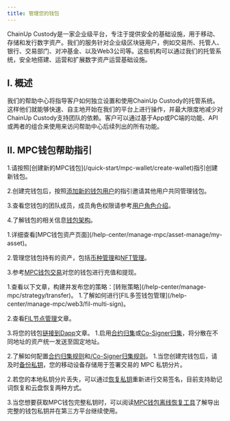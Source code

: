 ---
title: 管理您的钱包
---

 ChainUp Custody是一家企业级平台，专注于提供安全的基础设施，用于移动、存储和发行数字资产。我们的服务针对企业级区块链用户，例如交易所、托管人、银行、交易部门、对冲基金、以及Web3公司等。这些机构可以通过我们的托管系统，安全地搭建、运营和扩展数字资产运营基础设施。

## I. 概述

我们的帮助中心将指导客户如何独立设置和使用ChainUp Custody的托管系统。这样他们就能够快速、自主地开始在我们的平台上进行操作，并最大限度地减少对ChainUp Custody支持团队的依赖。客户可以通过基于App或PC端的功能、API 或两者的组合来使用来访问帮助中心后续列出的所有功能。

## II. MPC钱包帮助指引

<Accordion title="创建并设置您的钱包">
1.请按照[创建新的MPC钱包](/quick-start/mpc-wallet/create-wallet)指引创建新钱包。

2.创建完钱包后，按照[添加新的钱包用户](/help-center/manage-mpc/user-setting/add-user)的指引邀请其他用户共同管理钱包。

3.查看您钱包的团队成员，成员角色权限请参考[用户角色介绍](/help-center/manage-mpc/user-setting/user-role)。

4.了解钱包的相关信息[钱包架构](/help-center/manage-mpc/my-wallet/address-format)。

</Accordion>
<Accordion title="开展资产管理与钱包交易">
1.详细查看[MPC钱包资产页面](/help-center/manage-mpc/asset-manage/my-asset)。

2.管理您钱包持有的资产，包括[币种管理](/help-center/manage-mpc/asset-manage/coin)和[NFT管理](/help-center/manage-mpc/asset-manage/nft)。

3.参考[MPC钱包交易](/help-center/manage-mpc/transaction/transfer)对您的钱包进行充值和提现。

</Accordion>

<Accordion title="设置您的策略引擎">
1.查看以下文章，构建并发布您的策略：[转账策略](/help-center/manage-mpc/strategy/transfer)。

</Accordion>
<Accordion title="使用Web3功能">
1.了解如何进行[FIL多签钱包管理](/help-center/manage-mpc/web3/fil-multi-sign)。

2.查看[FIL节点管理](/help-center/manage-mpc/web3/fil-node)文章。

3.将您的钱包[链接到Dapp](/help-center/manage-mpc/web3/dapp)文章。
</Accordion>
<Accordion title="归集您的钱包资产">
1.启用[合约归集](/help-center/manage-mpc/consolidation/contact/about)或[Co-Signer归集](/help-center/manage-mpc/consolidation/co-signer/about)，将分散在不同地址的资产统一发送至固定地址。

2.了解如何配置[合约归集规则](/help-center/manage-mpc/consolidation/contact/rules)和[/Co-Signer归集规则](/help-center/manage-mpc/consolidation/co-signer/rules)。
</Accordion>
<Accordion title="管理您的钱包私钥">
1.当您创建完钱包后，请及时[备份私钥](/quick-start/mpc-wallet/private-manage/private-backup)，您的移动设备存储用于签署交易的 MPC 私钥分片。

2.若您的本地私钥分片丢失，可以通过[恢复私钥](/quick-start/mpc-wallet/private-manage/private-recover)重新进行交易签名，目前支持助记词恢复和云盘恢复两种方式。

3.当您想要获取MPC钱包完整私钥时，可以阅读[MPC钱包离线恢复工具](/help-center/manage-mpc/my-wallet/off-line-tool)了解导出完整的钱包私钥并在第三方平台继续使用。

</Accordion>